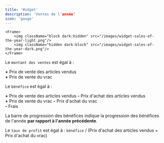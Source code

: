 ```yaml
---
title: 'Widget'
description: 'Ventes de l'année'
icon: 'gauge'
---
```

    <Frame>
        <img className="block dark:hidden" src="/images/widget-sales-of-the-year-light.png"/>
        <img className="hidden dark:block" src="/images/widget-sales-of-the-year-dark.png"/>
    </Frame>

Le `montant des ventes` est égal à :

**\+** Prix de vente des articles vendus<br />
**\+** Prix de vente du vrac

Le `bénéfice` est égal à :

**\+** Prix de vente des articles vendus **\-** Prix d'achat des articles vendus<br />
**\+** Prix de vente du vrac **\-** Prix d'achat du vrac<br />
**\-** Frais

La barre de progression des bénéfices indique la progression des bénéfices de l'année **par rapport à l'année précédente**.

Le `taux de profit` est égal à : `bénéfice` / (Prix d'achat des articles vendus + Prix d'achat du vrac)
